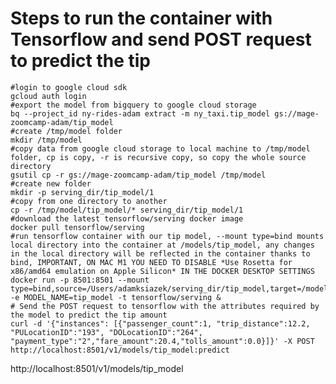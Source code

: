 # Steps to run the container with Tensorflow and send POST request to predict the tip
```code terminal
#login to google cloud sdk
gcloud auth login
#export the model from bigquery to google cloud storage
bq --project_id ny-rides-adam extract -m ny_taxi.tip_model gs://mage-zoomcamp-adam/tip_model
#create /tmp/model folder
mkdir /tmp/model
#copy data from google cloud storage to local machine to /tmp/model folder, cp is copy, -r is recursive copy, so copy the whole source directory
gsutil cp -r gs://mage-zoomcamp-adam/tip_model /tmp/model
#create new folder
mkdir -p serving_dir/tip_model/1
#copy from one directory to another
cp -r /tmp/model/tip_model/* serving_dir/tip_model/1
#download the latest tensorflow/serving docker image
docker pull tensorflow/serving
#run tensorflow container with our tip model, --mount type=bind mounts local directory into the container at /models/tip_model, any changes in the local directory will be reflected in the container thanks to bind, IMPORTANT, ON MAC M1 YOU NEED TO DISABLE *Use Rosetta for x86/amd64 emulation on Apple Silicon* IN THE DOCKER DESKTOP SETTINGS
docker run -p 8501:8501 --mount type=bind,source=/Users/adamksiazek/serving_dir/tip_model,target=/models/tip_model -e MODEL_NAME=tip_model -t tensorflow/serving &
# Send the POST request to tensorflow with the attributes required by the model to predict the tip amount
curl -d '{"instances": [{"passenger_count":1, "trip_distance":12.2, "PULocationID":"193", "DOLocationID":"264", "payment_type":"2","fare_amount":20.4,"tolls_amount":0.0}]}' -X POST http://localhost:8501/v1/models/tip_model:predict
```

http://localhost:8501/v1/models/tip_model
